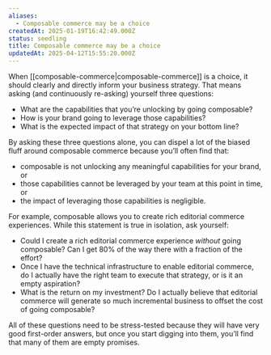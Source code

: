 ```yaml
---
aliases:
  - Composable commerce may be a choice
createdAt: 2025-01-19T16:42:49.000Z
status: seedling
title: Composable commerce may be a choice
updatedAt: 2025-04-12T15:55:20.000Z
---
```

When [[composable-commerce|composable-commerce]] is a choice, it should clearly and directly inform your business strategy. That means asking (and continuously re-asking) yourself three questions:

- What are the capabilities that you’re unlocking by going composable?
- How is your brand going to leverage those capabilities?
- What is the expected impact of that strategy on your bottom line?

By asking these three questions alone, you can dispel a lot of the biased fluff around composable commerce because you’ll often find that:

- composable is not unlocking any meaningful capabilities for your brand, or
- those capabilities cannot be leveraged by your team at this point in time, or
- the impact of leveraging those capabilities is negligible.

For example, composable allows you to create rich editorial commerce experiences. While this statement is true in isolation, ask yourself:

- Could I create a rich editorial commerce experience _without_ going composable? Can I get 80% of the way there with a fraction of the effort?
- Once I have the technical infrastructure to enable editorial commerce, do I actually have the right team to execute that strategy, or is it an empty aspiration?
- What is the return on my investment? Do I actually believe that editorial commerce will generate so much incremental business to offset the cost of going composable?

All of these questions need to be stress-tested because they will have very good first-order answers, but once you start digging into them, you’ll find that many of them are empty promises.
